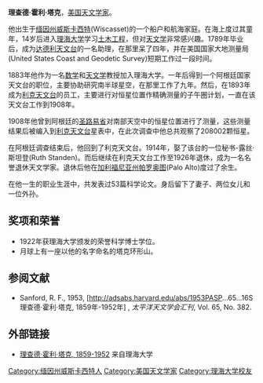 {{Infobox person
|name= 理查德·霍利·塔克
|image= 
|image_size=
|caption= 
|birth_name= 
|birth_date= {{birth date|1859|10|29}}
|birth_place= [[缅因州|缅因州]][[威斯卡西特_(缅因州)|威斯卡西特]]
|death_date= {{death date and age|1952|03|31|1859|10|29}}
|death_place= [[加利福尼亞州|加利福尼亞州]][[帕羅奧圖_(加利福尼亞州)|帕羅奧圖]]
|occupation= 天文学家
}}

'''理查德·霍利·塔克'''{{BD|1859年|10月29日|1952年|3月31日}}，[[美国|美国]][[天文学家|天文学家]]。

他出生于[[缅因州|缅因州]][[威斯卡西特_(缅因州)|威斯卡西特]](Wiscasset)的一个船户和航海家庭。在海上度过其童年，14岁后进入[[理海大学|理海大学]]学习[[土木工程|土木工程]]，但对[[天文学|天文学]]非常感兴趣。1789年毕业后，成为[[达德利天文台|达德利天文台]]的一名助理，在那里呆了四年，并在美国国家大地测量局(United States Coast and Geodetic Survey)短期工作过一段时间。

1883年他作为一名[[数学|数学]]和[[天文学|天文学]]教授加入理海大学。一年后得到一个阿根廷国家天文台的职位，主要协助研究南半球星空，在那里工作了九年。然后，在1893年成为[[利克天文台|利克天文台]]的员工，主要进行对恒星位置作精确测量的子午圈计划，一直在该天文台工作到1908年。

1908年他曾到阿根廷的[[圣路易省|圣路易省]]对南部天空中的恒星位置进行了测量，这些测量结果后被编入到[[利克天文台|利克天文台]]星表中，在此次调查中他总共观察了208002颗恒星。

在阿根廷调查结束后，他回到了利克天文台。1914年，娶了该台的一位秘书-露丝·斯坦登(Ruth Standen)。而后继续在利克天文台工作至1926年退休，成为一名名誉退休天文学家。退休后他在[[加利福尼亚州|加利福尼亚州]][[帕罗奥图_(加利福尼亚州)|帕罗奥图]](Palo Alto)度过了余生。

在他一生的职业生涯中，共发表过53篇科学论文。身后留下了妻子、两位女儿和一位外孙。

==奖项和荣誉==
* 1922年获理海大学颁发的荣誉科学博士学位。
* 月球上有一座以他的名字命名的塔克环形山。

==参阅文献==
* Sanford, R. F., 1953, [http://adsabs.harvard.edu/abs/1953PASP...65...16S 理查德·霍利·塔克, 1859年-1952年] {{Wayback|url=http://adsabs.harvard.edu/abs/1953PASP...65...16S |date=20070311133524 }}, ''太平洋天文学会汇刊'', Vol. 65, No. 382.

==外部链接==
* [https://web.archive.org/web/20060901191336/http://dig.lib.lehigh.edu/projects/exhibits.asp?id=4&num=10.04&exp=false  理查德·霍利·塔克, 1859-1952] 来自理海大学

{{Authority control}}
{{DEFAULTSORT:Tucker, Richard Hawley}}
[[Category:缅因州威斯卡西特人|Category:缅因州威斯卡西特人]]
[[Category:美国天文学家|Category:美国天文学家]]
[[Category:理海大学校友|Category:理海大学校友]]